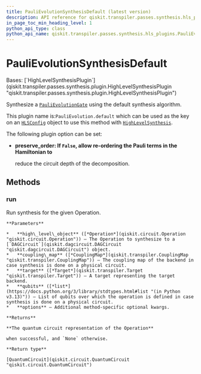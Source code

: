 ```yaml
---
title: PauliEvolutionSynthesisDefault (latest version)
description: API reference for qiskit.transpiler.passes.synthesis.hls_plugins.PauliEvolutionSynthesisDefault in the latest version of qiskit
in_page_toc_min_heading_level: 1
python_api_type: class
python_api_name: qiskit.transpiler.passes.synthesis.hls_plugins.PauliEvolutionSynthesisDefault
---
```


# PauliEvolutionSynthesisDefault

<Class id="qiskit.transpiler.passes.synthesis.hls_plugins.PauliEvolutionSynthesisDefault" isDedicatedPage={true} github="https://github.com/Qiskit/qiskit/tree/stable/1.3/qiskit/transpiler/passes/synthesis/hls_plugins.py#L1570-L1594" signature="qiskit.transpiler.passes.synthesis.hls_plugins.PauliEvolutionSynthesisDefault" modifiers="class">
  Bases: [`HighLevelSynthesisPlugin`](qiskit.transpiler.passes.synthesis.plugin.HighLevelSynthesisPlugin "qiskit.transpiler.passes.synthesis.plugin.HighLevelSynthesisPlugin")

  Synthesize a [`PauliEvolutionGate`](qiskit.circuit.library.PauliEvolutionGate "qiskit.circuit.library.PauliEvolutionGate") using the default synthesis algorithm.

  This plugin name is:`PauliEvolution.default` which can be used as the key on an [`HLSConfig`](qiskit.transpiler.passes.HLSConfig "qiskit.transpiler.passes.HLSConfig") object to use this method with [`HighLevelSynthesis`](qiskit.transpiler.passes.HighLevelSynthesis "qiskit.transpiler.passes.HighLevelSynthesis").

  The following plugin option can be set:

  *   **preserve\_order: If `False`, allow re-ordering the Pauli terms in the Hamiltonian to**

      reduce the circuit depth of the decomposition.

  ## Methods

  ### run

  <Function id="qiskit.transpiler.passes.synthesis.hls_plugins.PauliEvolutionSynthesisDefault.run" github="https://github.com/Qiskit/qiskit/tree/stable/1.3/qiskit/transpiler/passes/synthesis/hls_plugins.py#L1583-L1594" signature="run(high_level_object, coupling_map=None, target=None, qubits=None, **options)">
    Run synthesis for the given Operation.

    **Parameters**

    *   **high\_level\_object** ([*Operation*](qiskit.circuit.Operation "qiskit.circuit.Operation")) – The Operation to synthesize to a [`DAGCircuit`](qiskit.dagcircuit.DAGCircuit "qiskit.dagcircuit.DAGCircuit") object.
    *   **coupling\_map** ([*CouplingMap*](qiskit.transpiler.CouplingMap "qiskit.transpiler.CouplingMap")) – The coupling map of the backend in case synthesis is done on a physical circuit.
    *   **target** ([*Target*](qiskit.transpiler.Target "qiskit.transpiler.Target")) – A target representing the target backend.
    *   **qubits** ([*list*](https://docs.python.org/3/library/stdtypes.html#list "(in Python v3.13)")) – List of qubits over which the operation is defined in case synthesis is done on a physical circuit.
    *   **options** – Additional method-specific optional kwargs.

    **Returns**

    **The quantum circuit representation of the Operation**

    when successful, and `None` otherwise.

    **Return type**

    [QuantumCircuit](qiskit.circuit.QuantumCircuit "qiskit.circuit.QuantumCircuit")
  </Function>
</Class>

